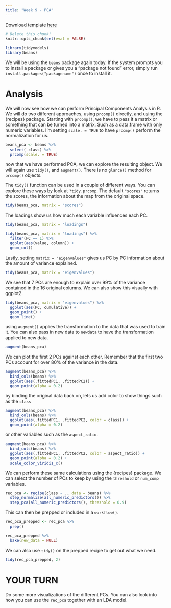 ```yaml
---
title: "Week 9 - PCA"
---
```


Download template [here](templates/labs-09.Rmd)

```r
# Delete this chunk!
knitr::opts_chunk$set(eval = FALSE)
```

```r
library(tidymodels)
library(beans)
```

We will be using the `beans` package again today. If the system prompts you to install a package or gives you a "package not found" error, simply run `install.packages("packagename")` once to install it.

# Analysis

We will now see how we can perform Principal Components Analysis in R. We will do two different approaches, using `prcomp()` directly, and using the {recipes} package. Starting with `prcomp()`, we have to pass it a matrix or something that can be turned into a matrix. Such as a data.frame with only numeric variables. I'm setting `scale. = TRUE` to have `prcomp()` perform the normalization for us.

```r
beans_pca <- beans %>%
  select(-class) %>%
  prcomp(scale. = TRUE)
```

now that we have performed PCA, we can explore the resulting object. We will again use `tidy()`, and `augment()`. There is no `glance()` method for `prcomp()` objects.

The `tidy()` function can be used in a couple of different ways. You can explore these ways by look at `?tidy.prcomp`. The default `"scores"` returns the scores, the information about the map from the original space.

```r
tidy(beans_pca, matrix = "scores")
```

The loadings show us how much each variable influences each PC.

```r
tidy(beans_pca, matrix = "loadings")
```

```r
tidy(beans_pca, matrix = "loadings") %>%
  filter(PC == 1) %>%
  ggplot(aes(value, column)) +
  geom_col()
```

Lastly, setting `matrix = "eigenvalues"` gives us PC by PC information about the amount of variance explained.

```r
tidy(beans_pca, matrix = "eigenvalues")
```

We see that 7 PCs are enough to explain over 99% of the variance contained in the 16 original columns. We can also show this visually with ggplot2.

```r
tidy(beans_pca, matrix = "eigenvalues") %>%
  ggplot(aes(PC, cumulative)) +
  geom_point() +
  geom_line()
```

using `augment()` applies the transformation to the data that was used to train it. You can also pass in new data to `newdata` to have the transformation applied to new data.

```r
augment(beans_pca)
```

We can plot the first 2 PCs against each other. Remember that the first two PCs account for over 80% of the variance in the data.

```r
augment(beans_pca) %>%
  bind_cols(beans) %>%
  ggplot(aes(.fittedPC1, .fittedPC2)) +
  geom_point(alpha = 0.2)
```

by binding the original data back on, lets us add color to show things such as the `class`

```r
augment(beans_pca) %>%
  bind_cols(beans) %>%
  ggplot(aes(.fittedPC1, .fittedPC2, color = class)) +
  geom_point(alpha = 0.2)
```

or other variables such as the `aspect_ratio`.

```r
augment(beans_pca) %>%
  bind_cols(beans) %>%
  ggplot(aes(.fittedPC1, .fittedPC2, color = aspect_ratio)) +
  geom_point(alpha = 0.2) +
  scale_color_viridis_c()
```

We can perform these same calculations using the {recipes} package. We can select the number of PCs to keep by using the `threshold` or `num_comp` variables.

```r
rec_pca <- recipe(class ~ ., data = beans) %>%
  step_normalize(all_numeric_predictors()) %>%
  step_pca(all_numeric_predictors(), threshold = 0.9)
```

This can then be prepped or included in a `workflow()`.

```r
rec_pca_prepped <- rec_pca %>%
  prep() 

rec_pca_prepped %>%
  bake(new_data = NULL)
```

We can also use `tidy()` on the prepped recipe to get out what we need.

```r
tidy(rec_pca_prepped, 2)
```


# YOUR TURN

Do some more visualizations of the different PCs. You can also look into how you can use the `rec_pca` together with an LDA model.

